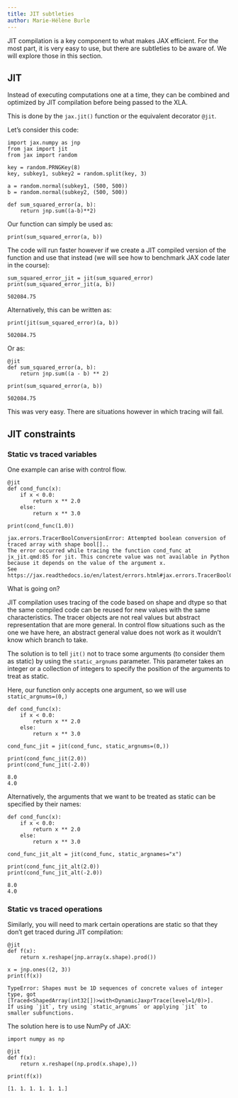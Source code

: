 ```yaml
---
title: JIT subtleties
author: Marie-Hélène Burle
---
```


:::{.def}

JIT compilation is a key component to what makes JAX efficient. For the most part, it is very easy to use, but there are subtleties to be aware of. We will explore those in this section.

:::

## JIT

Instead of executing computations one at a time, they can be combined and optimized by JIT compilation before being passed to the XLA.

This is done by the `jax.jit()` function or the equivalent decorator `@jit`.

Let's consider this code:

```.python
import jax.numpy as jnp
from jax import jit
from jax import random

key = random.PRNGKey(8)
key, subkey1, subkey2 = random.split(key, 3)

a = random.normal(subkey1, (500, 500))
b = random.normal(subkey2, (500, 500))

def sum_squared_error(a, b):
    return jnp.sum((a-b)**2)
```

Our function can simply be used as:

```.python
print(sum_squared_error(a, b))
```

The code will run faster however if we create a JIT compiled version of the function and use that instead (we will see how to benchmark JAX code later in the course):

```.python
sum_squared_error_jit = jit(sum_squared_error)
print(sum_squared_error_jit(a, b))
```

```
502084.75
```

Alternatively, this can be written as:

```.python
print(jit(sum_squared_error)(a, b))
```

```
502084.75
```

Or as:

```.python
@jit
def sum_squared_error(a, b):
    return jnp.sum((a - b) ** 2)

print(sum_squared_error(a, b))
```

```
502084.75
```

This was very easy. There are situations however in which tracing will fail.

## JIT constraints

### Static vs traced variables

One example can arise with control flow.

```.python
@jit
def cond_func(x):
    if x < 0.0:
        return x ** 2.0
    else:
        return x ** 3.0

print(cond_func(1.0))
```

```
jax.errors.TracerBoolConversionError: Attempted boolean conversion of traced array with shape bool[]..
The error occurred while tracing the function cond_func at jx_jit.qmd:85 for jit. This concrete value was not available in Python because it depends on the value of the argument x.
See https://jax.readthedocs.io/en/latest/errors.html#jax.errors.TracerBoolConversionError
```

What is going on?

JIT compilation uses tracing of the code based on shape and dtype so that the same compiled code can be reused for new values with the same characteristics. The tracer objects are not real values but abstract representation that are more general. In control flow situations such as the one we have here, an abstract general value does not work as it wouldn't know which branch to take.

The solution is to tell `jit()` not to trace some arguments (to consider them as static) by using the `static_argnums` parameter. This parameter takes an integer or a collection of integers to specify the position of the arguments to treat as static.

Here, our function only accepts one argument, so we will use `static_argnums=(0,)`

```.python
def cond_func(x):
    if x < 0.0:
        return x ** 2.0
    else:
        return x ** 3.0

cond_func_jit = jit(cond_func, static_argnums=(0,))

print(cond_func_jit(2.0))
print(cond_func_jit(-2.0))
```

```
8.0
4.0
```

Alternatively, the arguments that we want to be treated as static can be specified by their names:

```.python
def cond_func(x):
    if x < 0.0:
        return x ** 2.0
    else:
        return x ** 3.0

cond_func_jit_alt = jit(cond_func, static_argnames="x")

print(cond_func_jit_alt(2.0))
print(cond_func_jit_alt(-2.0))
```

```
8.0
4.0
```

### Static vs traced operations

Similarly, you will need to mark certain operations are static so that they don't get traced during JIT compilation:

```.python
@jit
def f(x):
    return x.reshape(jnp.array(x.shape).prod())

x = jnp.ones((2, 3))
print(f(x))
```

```
TypeError: Shapes must be 1D sequences of concrete values of integer type, got [Traced<ShapedArray(int32[])>with<DynamicJaxprTrace(level=1/0)>].
If using `jit`, try using `static_argnums` or applying `jit` to smaller subfunctions.
```

The solution here is to use NumPy of JAX:

```.python
import numpy as np

@jit
def f(x):
    return x.reshape((np.prod(x.shape),))

print(f(x))
```

```
[1. 1. 1. 1. 1. 1.]
```

<!-- Local Variables: -->
<!-- pyvenv-activate: "/home/marie/parvus/prog/mint/ai/jx_env" -->
<!-- End: -->
